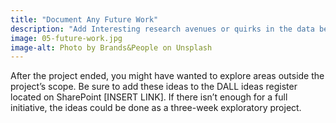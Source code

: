 ```yaml
---
title: "Document Any Future Work"
description: "Add Interesting research avenues or quirks in the data beyond the scope of the current initiative to the ideas register for future analysis by members of the DALL team."
image: 05-future-work.jpg
image-alt: Photo by Brands&People on Unsplash
---
```

  
After the project ended, you might have wanted to explore areas outside the project's scope. Be sure to add these ideas to the DALL ideas register located on SharePoint [INSERT LINK]. If there isn't enough for a full initiative, the ideas could be done as a three-week exploratory project.